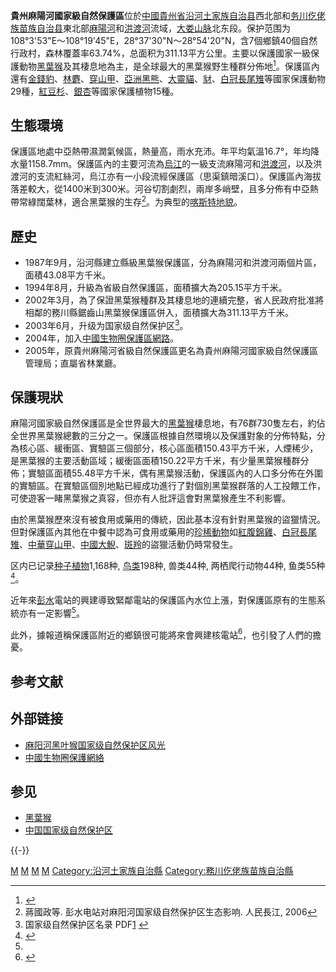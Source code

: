 {{Geobox|保护区
<!-- *** Heading *** -->
| name = 貴州麻陽河國家級自然保護區 
| native_name = 
| other_name = 
| category = 自然保护区
<!-- *** Image *** -->
| image = 
| image_caption =
| image_size = 
<!-- *** Country *** -->
| country = 中国
| state = 貴州
<!-- *** Dimensions *** -->
| length = 
| width =  
| area = 311.13
<!-- *** Features *** -->
| geology =
| biome = 
| plant =
| animal = [[黑葉猴|黑葉猴]]
<!-- *** History & management *** -->
| established = 1987年（縣級）<br />1994年（省級）<br />2003年（國家級）
| date = 
| management = 貴州麻陽河國家級自然保護區管理局
<!-- *** Website *** --> 
| website = 
<!-- *** Footnotes *** -->
| footnotes =
}}
'''貴州麻陽河國家級自然保護區'''位於[[中國|中國]][[貴州省|貴州省]][[沿河土家族自治县|沿河土家族自治县]]西北部和[[务川仡佬族苗族自治县|务川仡佬族苗族自治县]]東北部[[麻陽河|麻陽河]]和[[洪渡河|洪渡河]]流域，[[大娄山脉|大娄山脉]]北东段。保护范围为108°3'53"E～108°19'45"E，28°37'30"N～28°54'20"N，含7個鄉鎮40個自然行政村，森林覆蓋率63.74%，总面积为311.13平方公里。主要以保護國家一級保護動物[[黑葉猴|黑葉猴]]及其棲息地為主，是全球最大的黑葉猴野生種群分佈地<ref>{{cite journal |author1=张鹏 |coauthors=肖志，颜修刚 |title=麻阳河国家级自然保护区森林资源调查研究 |journal=安徽农业科学 |date=2015 |volume=43 |issue=27 |pages=135-137,177 |url=http://www.ahnykx.com/3g/article.asp?id=66867 |accessdate=2021-07-22}}</ref>。保護區內還有[[金錢豹|金錢豹]]、[[林麝|林麝]]、[[穿山甲|穿山甲]]、[[亞洲黑熊|亞洲黑熊]]、[[大靈貓|大靈貓]]、[[豺|豺]]、[[白冠長尾雉|白冠長尾雉]]等國家保護動物29種，[[紅豆杉|紅豆杉]]、[[銀杏|銀杏]]等國家保護植物15種。

==生態環境==
保護區地處中亞熱帶濕潤氣候區，熱量高，雨水充沛。年平均氣溫16.7°，年均降水量1158.7mm。保護區內的主要河流為[[烏江|烏江]]的一級支流麻陽河和[[洪渡河|洪渡河]]，以及洪渡河的支流紅絲河，烏江亦有一小段流經保護區（思渠鎮暗溪口）。保護區內海拔落差較大，從1400米到300米。河谷切割劇烈，兩岸多峭壁，且多分佈有中亞熱帶常綠闊葉林，適合黑葉猴的生存<ref name="#1">蔣國政等. 彭水电站对麻阳河国家级自然保护区生态影响. 人民長江, 2006</ref>。为典型的[[喀斯特地貌|喀斯特地貌]]。

==歷史==
*1987年9月，沿河縣建立縣級黑葉猴保護區，分為麻陽河和洪渡河兩個片區，面積43.08平方千米。
*1994年8月，升級為省級自然保護區，面積擴大為205.15平方千米。
*2002年3月，為了保證黑葉猴種群及其棲息地的連續完整，省人民政府批准將相鄰的務川縣鋸齒山黑葉猴保護區併入，面積擴大為311.13平方千米。
*2003年6月，升级为国家级自然保护区<ref>国家级自然保护区名录 PDF[http://www.mep.gov.cn/download/bhq.pdf] {{Wayback|url=http://www.mep.gov.cn/download/bhq.pdf |date=20140819082036 }}</ref>。
*2004年，加入[[中國生物圈保護區網路|中國生物圈保護區網路]]。
*2005年，原貴州麻陽河省級自然保護區更名為貴州麻陽河國家級自然保護區管理局；直屬省林業廳。

==保護現狀==
麻陽河國家級自然保護區是全世界最大的[[黑葉猴|黑葉猴]]棲息地，有76群730隻左右，約佔全世界黑葉猴總數的三分之一。保護區根據自然環境以及保護對象的分佈特點，分為核心區、緩衝區、實驗區三個部分，核心區面積150.43平方千米，人煙稀少，是黑葉猴的主要活動區域；緩衝區面積150.22平方千米，有少量黑葉猴種群分佈；實驗區面積55.48平方千米，偶有黑葉猴活動，保護區內的人口多分佈在外圍的實驗區。在實驗區個別地點已經成功進行了對個別黑葉猴群落的人工投餵工作，可使遊客一睹黑葉猴之真容，但亦有人批評這會對黑葉猴產生不利影響。

由於黑葉猴歷來沒有被食用或藥用的傳統，因此基本沒有針對黑葉猴的盜獵情況。但對保護區內其他在中餐中認為可食用或藥用的[[珍稀動物|珍稀動物]]如[[紅腹錦雞|紅腹錦雞]]、[[白冠長尾雉|白冠長尾雉]]、[[中華穿山甲|中華穿山甲]]、[[中國大鯢|中國大鯢]]、[[斑羚|斑羚]]的盜獵活動仍時常發生。

区内已记录[[种子植物|种子植物]]1,168种, [[鸟类|鸟类]]198种, 兽类44种, 两栖爬行动物44种, 鱼类55种<ref>{{cite book |author1=苟光前 |coauthors=魏鲁明，谢双喜 |title=贵州麻阳河国家级自然保护区生物多样性研究 |date=2017 |publisher=贵州科学技术出版社 |isbn=978-7553205403}}</ref>。

近年來[[彭水|彭水]]電站的興建導致緊鄰電站的保護區內水位上漲，對保護區原有的生態系統亦有一定影響<ref name="#1"/>。

此外，據報道稱保護區附近的鄉鎮很可能將來會興建核電站<ref>{{Cite web |url=http://news.xinhuanet.com/finance/2014-07/14/c_126747685.htm |title=内陆核电建设迎曙光 中广核斥380亿元贵州建核电站 |access-date=2014-08-16 |archive-date=2014-08-19 |archive-url=https://web.archive.org/web/20140819093825/http://news.xinhuanet.com/finance/2014-07/14/c_126747685.htm |dead-url=no }}</ref>，也引發了人們的擔憂。

==参考文献==
{{Reflist}}

==外部链接==
*[https://web.archive.org/web/20140819083151/http://www.yanhe.gov.cn/yhly/ShowArticle.asp?ArticleID=522 麻阳河黑叶猴国家级自然保护区风光]
*[https://web.archive.org/web/20150218004728/http://www.china-mab.cas.cn/ 中國生物圈保護網絡]

==参见==
*[[黑葉猴|黑葉猴]]
*[[中国国家级自然保护区|中国国家级自然保护区]]

{{-}}
{{中国国家级自然保护区}}


[[Category:中国国家级自然保护区|M]]
[[Category:贵州自然保护区|M]]
[[Category:铜仁地理|M]]
[[Category:遵义地理|M]]
[[Category:沿河土家族自治縣|Category:沿河土家族自治縣]]
[[Category:務川仡佬族苗族自治縣|Category:務川仡佬族苗族自治縣]]